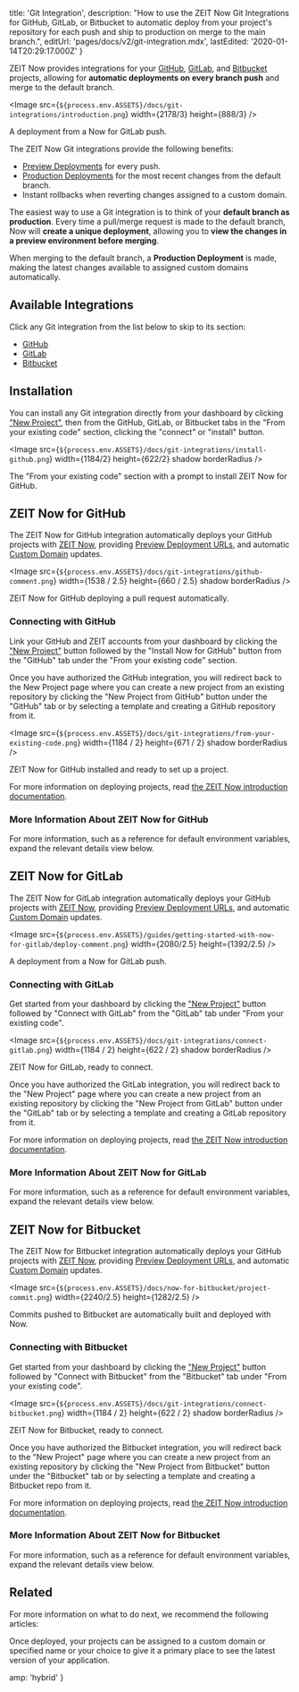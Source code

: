 
  title: 'Git Integration',
  description:
    "How to use the ZEIT Now Git Integrations for GitHub, GitLab, or Bitbucket to automatic deploy from your project's repository for each push and ship to production on merge to the main branch.",
  editUrl: 'pages/docs/v2/git-integration.mdx',
  lastEdited: '2020-01-14T20:29:17.000Z'
}

ZEIT Now provides integrations for your [GitHub](#github), [GitLab](#gitlab), and [Bitbucket](#bitbucket) projects, allowing for **automatic deployments on every branch push** and merge to the default branch.

<Image
  src={`${process.env.ASSETS}/docs/git-integrations/introduction.png`}
  width={2178/3}
  height={888/3}
/>
<Caption style={{marginTop: '-40px'}}>A deployment from a Now for GitLab push.</Caption>

The ZEIT Now Git integrations provide the following benefits:

- [Preview Deployments](/docs/v2/platform/deployments#preview) for every push.
- [Production Deployments](/docs/v2/platform/deployments#production) for the most recent changes from the default branch.
- Instant rollbacks when reverting changes assigned to a custom domain.

The easiest way to use a Git integration is to think of your **default branch as production**. Every time a pull/merge request is made to the default branch, Now will **create a unique deployment**, allowing you to **view the changes in a preview environment before merging**.

When merging to the default branch, a **Production Deployment** is made, making the latest changes available to assigned custom domains automatically.

## Available Integrations

Click any Git integration from the list below to skip to its section:

- [GitHub](#zeit-now-for-github)
- [GitLab](#zeit-now-for-gitlab)
- [Bitbucket](#zeit-now-for-bitbucket)

## Installation

You can install any Git integration directly from your dashboard by clicking ["New Project"](/new), then from the GitHub, GitLab, or Bitbucket tabs in the "From your existing code" section, clicking the "connect" or "install" button.

<Image
  src={`${process.env.ASSETS}/docs/git-integrations/install-github.png`}
  width={1184/2}
  height={622/2}
  shadow
  borderRadius
/>
<Caption>The "From your existing code" section with a prompt to install ZEIT Now for GitHub.</Caption>

## ZEIT Now for GitHub

The ZEIT Now for GitHub integration automatically deploys your GitHub projects with [ZEIT Now](/now), providing [Preview Deployment URLs](/docs/v2/platform/deployments#preview), and automatic [Custom Domain](/docs/v2/custom-domains) updates.

<Image
  src={`${process.env.ASSETS}/docs/git-integrations/github-comment.png`}
  width={1538 / 2.5}
  height={660 / 2.5}
  shadow
  borderRadius
/>
<Caption>ZEIT Now for GitHub deploying a pull request automatically.</Caption>

### Connecting with GitHub

Link your GitHub and ZEIT accounts from your dashboard by clicking the ["New Project"](/new) button followed by the "Install Now for GitHub" button from the "GitHub" tab under the "From your existing code" section.

Once you have authorized the GitHub integration, you will redirect back to the New Project page where you can create a new project from an existing repository by clicking the "New Project from GitHub" button under the "GitHub" tab or by selecting a template and creating a GitHub repository from it.

<Image
  src={`${process.env.ASSETS}/docs/git-integrations/from-your-existing-code.png`}
  width={1184 / 2}
  height={671 / 2}
  shadow
  borderRadius
/>
<Caption>ZEIT Now for GitHub installed and ready to set up a project.</Caption>

For more information on deploying projects, read [the ZEIT Now introduction documentation](/docs).

### More Information About ZEIT Now for GitHub

For more information, such as a reference for default environment variables, expand the relevant details view below.

<CollapseGroup>
  <Collapse title="Default Behaviour">
    <GitHubDefaultBehaviour />
  </Collapse>

<Collapse title="Extending Your GitHub Workflow">
  <GitHubWorkflowExtension />
</Collapse>

<Collapse title="Included Environment Variables">
  <GitHubEnvironmentVariables />
</Collapse>

<Collapse title="Required Permissions">
    <GitHubPermissions />
  </Collapse>
</CollapseGroup>

## ZEIT Now for GitLab

The ZEIT Now for GitLab integration automatically deploys your GitHub projects with [ZEIT Now](/now), providing [Preview Deployment URLs](/docs/v2/platform/deployments#preview), and automatic [Custom Domain](/docs/v2/custom-domains) updates.

<Image
  src={`${process.env.ASSETS}/guides/getting-started-with-now-for-gitlab/deploy-comment.png`}
  width={2080/2.5}
  height={1392/2.5}
/>
<Caption style={{marginTop: '-40px'}}>A deployment from a Now for GitLab push.</Caption>

### Connecting with GitLab

Get started from your dashboard by clicking the ["New Project"](/new) button followed by "Connect with GitLab" from the "GitLab" tab under "From your existing code".

<Image
  src={`${process.env.ASSETS}/docs/git-integrations/connect-gitlab.png`}
  width={1184 / 2}
  height={622 / 2}
  shadow
  borderRadius
/>
<Caption>ZEIT Now for GitLab, ready to connect.</Caption>

Once you have authorized the GitLab integration, you will redirect back to the "New Project" page where you can create a new project from an existing repository by clicking the "New Project from GitLab" button under the "GitLab" tab or by selecting a template and creating a GitLab repository from it.

For more information on deploying projects, read [the ZEIT Now introduction documentation](/docs).

### More Information About ZEIT Now for GitLab

For more information, such as a reference for default environment variables, expand the relevant details view below.

<CollapseGroup>
  <Collapse title="Default Behaviour">
    <GitLabDefaultBehaviour />
  </Collapse>

<Collapse title="Included Environment Variables">
    <GitLabEnvironmentVariables />
  </Collapse>
</CollapseGroup>

## ZEIT Now for Bitbucket

The ZEIT Now for Bitbucket integration automatically deploys your GitHub projects with [ZEIT Now](/now), providing [Preview Deployment URLs](/docs/v2/platform/deployments#preview), and automatic [Custom Domain](/docs/v2/custom-domains) updates.

<Image
  src={`${process.env.ASSETS}/docs/now-for-bitbucket/project-commit.png`}
  width={2240/2.5}
  height={1282/2.5}
/>
<Caption style={{marginTop: '-40px'}}>Commits pushed to Bitbucket are automatically built and deployed with Now.</Caption>

### Connecting with Bitbucket

Get started from your dashboard by clicking the ["New Project"](/new) button followed by "Connect with Bitbucket" from the "Bitbucket" tab under "From your existing code".

<Image
  src={`${process.env.ASSETS}/docs/git-integrations/connect-bitbucket.png`}
  width={1184 / 2}
  height={622 / 2}
  shadow
  borderRadius
/>
<Caption>ZEIT Now for Bitbucket, ready to connect.</Caption>

Once you have authorized the Bitbucket integration, you will redirect back to the "New Project" page where you can create a new project from an existing repository by clicking the "New Project from Bitbucket" button under the "Bitbucket" tab or by selecting a template and creating a Bitbucket repo from it.

For more information on deploying projects, read [the ZEIT Now introduction documentation](/docs).

### More Information About ZEIT Now for Bitbucket

For more information, such as a reference for default environment variables, expand the relevant details view below.

<CollapseGroup>
  <Collapse title="Default Behaviour">
    <BitbucketDefaultBehaviour />
  </Collapse>

<Collapse title="Included Environment Variables">
    <BitbucketEnvironmentVariables />
  </Collapse>
</CollapseGroup>

## Related

For more information on what to do next, we recommend the following articles:

<Card title="Using Custom Domains" href="/docs/v2/custom-domains">
  Once deployed, your projects can be assigned to a custom domain or specified
  name or your choice to give it a primary place to see the latest version of
  your application.
</Card>


  amp: 'hybrid'
}
